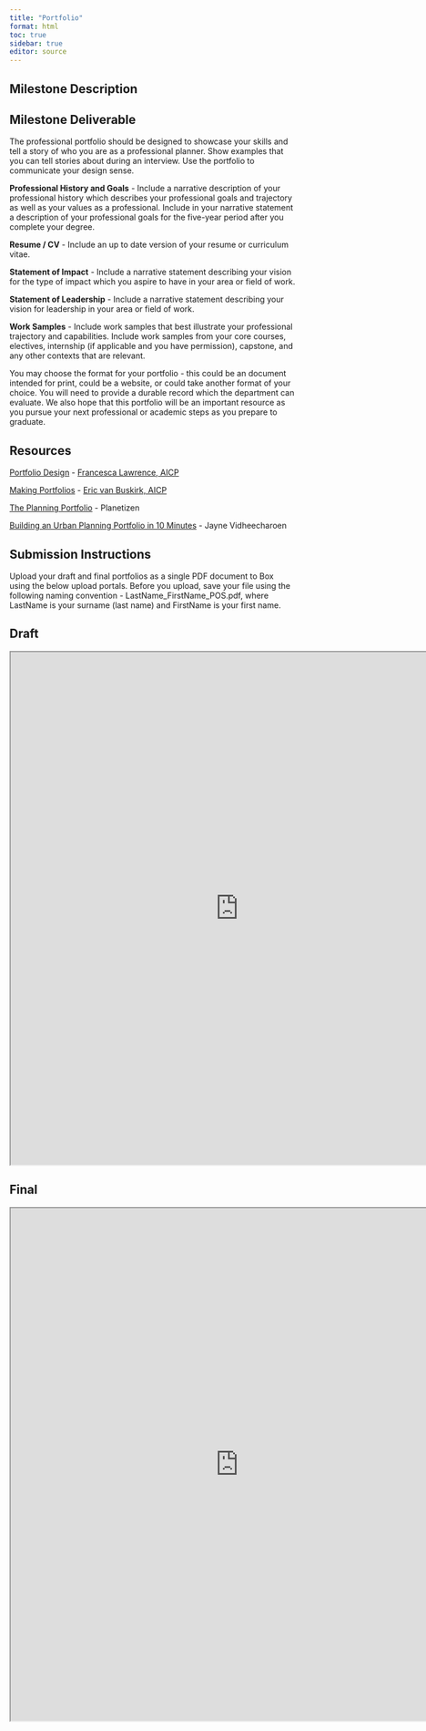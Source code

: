 ```yaml
---
title: "Portfolio"
format: html
toc: true
sidebar: true
editor: source
---
```


## Milestone Description


## Milestone Deliverable

The professional portfolio should be designed to showcase your skills and tell a story of who you are as a professional planner.  Show examples that you can tell stories about during an interview.  Use the portfolio to communicate your design sense.

**Professional History and Goals** - Include a narrative description of your professional history which describes your professional goals and trajectory as well as your values as a professional. Include in your narrative statement a description of your professional goals for the five-year period after you complete your degree.

**Resume / CV** - Include an up to date version of your resume or curriculum vitae. 

**Statement of Impact** - Include a narrative statement describing your vision for the type of impact which you aspire to have in your area or field of work.

**Statement of Leadership** - Include a narrative statement describing your vision for leadership in your area or field of work.

**Work Samples** - Include work samples that best illustrate your professional trajectory and capabilities. Include work samples from your core courses, electives, internship (if applicable and you have permission), capstone, and any other contexts that are relevant.

You may choose the format for your portfolio - this could be an document intended for print, could be a website, or could take another format of your choice. You will need to provide a durable record which the department can evaluate. We also hope that this portfolio will be an important resource as you pursue your next professional or academic steps as you prepare to graduate.

## Resources

[Portfolio Design](files/Portfolio Design FSL.pdf) - [Francesca Lawrence, AICP](https://www.linkedin.com/in/francesca-sallinger-lawrence/)

[Making Portfolios](files/Making Portfolios Eric van Buskirk.pdf) - [Eric van Buskirk, AICP](https://www.linkedin.com/in/eric-van-buskirk-aicp-62baa6301/)

[The Planning Portfolio](https://www.planetizen.com/node/36302) - Planetizen

[Building an Urban Planning Portfolio in 10 Minutes](https://medium.com/coburb/building-an-urban-planning-portfolio-in-10-minutes-with-airtable-and-pory-fe8f4f37ca23) - Jayne Vidheecharoen

## Submission Instructions

Upload your draft and final portfolios as a single PDF document to Box using the below upload portals. Before you upload, save your file using the following naming convention -  LastName_FirstName_POS.pdf, where LastName is your surname (last name) and FirstName is your first name.

::: {.panel-tabset}
## Draft
<iframe src="https://uofi.app.box.com/f/427c1555054a48a78053380c6ad1b1b6" height="900" width="800"></iframe>

## Final

<iframe src="https://uofi.app.box.com/f/7cf028f58c1649898e95db321969b018" height="900" width="800"></iframe>

:::
